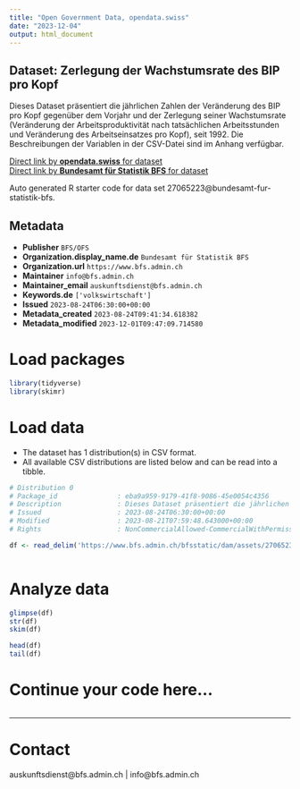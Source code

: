 ```yaml
---
title: "Open Government Data, opendata.swiss"
date: "2023-12-04"
output: html_document
---
```


## Dataset: Zerlegung der Wachstumsrate des BIP pro Kopf

Dieses Dataset präsentiert die jährlichen Zahlen der Veränderung des BIP pro Kopf gegenüber dem Vorjahr und der Zerlegung seiner Wachstumsrate (Veränderung der Arbeitsproduktivität nach tatsächlichen Arbeitsstunden und Veränderung des Arbeitseinsatzes pro Kopf), seit 1992. Die Beschreibungen der Variablen in der CSV-Datei sind im Anhang verfügbar.

[Direct link by **opendata.swiss** for dataset](https://opendata.swiss/de/dataset/zerlegung-der-wachstumsrate-des-bip-pro-kopf)<br>
[Direct link by **Bundesamt für Statistik BFS** for dataset](https://www.bfs.admin.ch/asset/de/ts-x-04.02.01.06)

Auto generated R starter code for data set 27065223@bundesamt-fur-statistik-bfs.

## Metadata

- **Publisher** `BFS/OFS`
- **Organization.display_name.de** `Bundesamt für Statistik BFS`
- **Organization.url** `https://www.bfs.admin.ch`
- **Maintainer** `info@bfs.admin.ch`
- **Maintainer_email** `auskunftsdienst@bfs.admin.ch`
- **Keywords.de** `['volkswirtschaft']`
- **Issued** `2023-08-24T06:30:00+00:00`
- **Metadata_created** `2023-08-24T09:41:34.618382`
- **Metadata_modified** `2023-12-01T09:47:09.714580`


# Load packages

```r

library(tidyverse)
library(skimr)

```

# Load data

-   The dataset has 1 distribution(s) in CSV format.
-   All available CSV distributions are listed below and can be read into a tibble.

```r

# Distribution 0
# Package_id               : eba9a959-9179-41f8-9086-45e0054c4356
# Description              : Dieses Dataset präsentiert die jährlichen Zahlen der Veränderung des BIP pro Kopf gegenüber dem Vorjahr und der Zerlegung seiner Wachstumsrate (Veränderung der Arbeitsproduktivität nach tatsächlichen Arbeitsstunden und Veränderung des Arbeitseinsatzes pro Kopf), seit 1992. Die Beschreibungen der Variablen in der CSV-Datei sind im Anhang verfügbar.
# Issued                   : 2023-08-24T06:30:00+00:00
# Modified                 : 2023-08-21T07:59:48.643000+00:00
# Rights                   : NonCommercialAllowed-CommercialWithPermission-ReferenceRequired

df <- read_delim('https://www.bfs.admin.ch/bfsstatic/dam/assets/27065235/master')



```

# Analyze data

```r

glimpse(df)
str(df)
skim(df)

head(df)
tail(df)

```

# Continue your code here...

```r

```

------------------------------------------------------------------------

# Contact

auskunftsdienst@bfs.admin.ch | info@bfs.admin.ch
